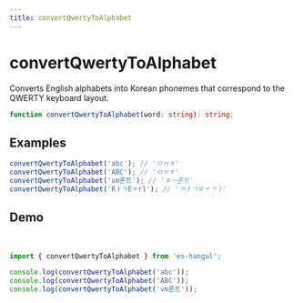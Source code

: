 ```yaml
---
title: convertQwertyToAlphabet
---
```



# convertQwertyToAlphabet

Converts English alphabets into Korean phonemes that correspond to the QWERTY keyboard layout.

```typescript
function convertQwertyToAlphabet(word: string): string;
```

## Examples

```typescript
convertQwertyToAlphabet('abc'); // 'ㅁㅠㅊ'
convertQwertyToAlphabet('ABC'); // 'ㅁㅠㅊ'
convertQwertyToAlphabet('vm론트'); // 'ㅍㅡ론트'
convertQwertyToAlphabet('RㅏㄱEㅜrl'); // 'ㄲㅏㄱㄸㅜㄱㅣ'
```

## Demo

<br />

<Sandpack>

```ts index.ts
import { convertQwertyToAlphabet } from 'es-hangul';

console.log(convertQwertyToAlphabet('abc'));
console.log(convertQwertyToAlphabet('ABC'));
console.log(convertQwertyToAlphabet('vm론트'));
```

</Sandpack>

